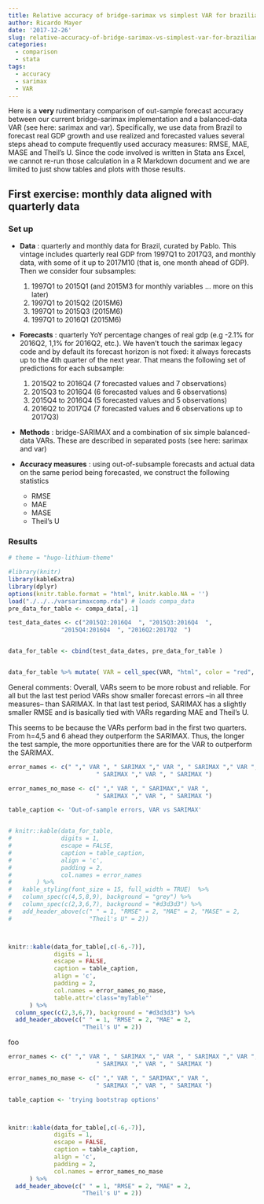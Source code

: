 ```yaml
---
title: Relative accuracy of bridge-sarimax vs simplest VAR for brazilian GDP
author: Ricardo Mayer
date: '2017-12-26'
slug: relative-accuracy-of-bridge-sarimax-vs-simplest-var-for-brazilian-gdp
categories:
  - comparison
  - stata
tags:
  - accuracy
  - sarimax
  - VAR
---
```



Here is a **very** rudimentary comparison of out-sample forecast accuracy between our current bridge-sarimax implementation and a balanced-data  VAR (see here: sarimax and var). Specifically, we use data from Brazil to forecast real GDP growth and use realized and forecasted values several steps ahead to compute frequently used accuracy measures: RMSE, MAE, MASE and Theil's U. Since the code involved is written in Stata ans Excel, we cannot re-run those calculation in a R Markdown document and we are limited to just show tables and plots with those results.


## First exercise: monthly data aligned with quarterly data

### Set up


- **Data** : quarterly and monthly data for Brazil, curated  by Pablo. This vintage includes quarterly  real GDP from 1997Q1 to 2017Q3, and monthly data, with some of it up to 2017M10  (that is, one month ahead of GDP).  Then we consider four subsamples:
    1.  1997Q1 to 2015Q1  (and 2015M3 for monthly variables ... more on this later)
    2.  1997Q1 to 2015Q2 (2015M6)
    3.  1997Q1 to 2015Q3 (2015M6)
    4.  1997Q1 to 2016Q1 (2015M6)   
    
    
    
-  **Forecasts** : quarterly YoY percentage changes of real gdp (e.g -2.1% for 2016Q2, 1,1% for 2016Q2, etc.). We haven't touch the sarimax legacy code and by default its forecast horizon is not fixed: it always forecasts up to the 4th quarter of the next year. That means the following set of predictions for each subsample:
    1.  2015Q2 to 2016Q4 (7 forecasted values and 7 observations)
    2.  2015Q3 to 2016Q4 (6 forecasted values and 6 observations)
    3.  2015Q4 to 2016Q4 (5 forecasted values and 5 observations)
    4.  2016Q2 to 2017Q4 (7 forecasted values and 6 observations up to 2017Q3)
    



- **Methods** : bridge-SARIMAX and a combination of six simple balanced-data VARs. These are described in separated posts (see here: sarimax and var) 
    

   
- **Accuracy measures** : using out-of-subsample forecasts and actual data on the same period being forecasted, we construct the following statistics
    - RMSE
    - MAE
    - MASE
    - Theil's U
   

### Results

```r

# theme = "hugo-lithium-theme"

#library(knitr)
library(kableExtra)
library(dplyr)
options(knitr.table.format = "html", knitr.kable.NA = '') 
load("./../../varsarimaxcomp.rda") # loads compa_data
pre_data_for_table <- compa_data[,-1]

test_data_dates <- c("2015Q2:2016Q4  ", "2015Q3:2016Q4  ",
               "2015Q4:2016Q4  ", "2016Q2:2017Q2  ")


data_for_table <- cbind(test_data_dates, pre_data_for_table )


data_for_table %>% mutate( VAR = cell_spec(VAR, "html", color = "red", bold = T))

```


General comments: Overall, VARs seem to be more robust and reliable. For all but the last test period VARs show smaller forecast errors --in all three measures-- than SARIMAX. In that last test period, SARIMAX has a slightly smaller RMSE and is basically tied with VARs regarding MAE and Theil's U.

This seems to be because the VARs perform bad in the first two quarters. From h=4,5 and 6 ahead they outperform the SARIMAX. Thus, the longer the test sample, the more opportunities there are for the VAR to outperform the SARIMAX.




```r
error_names <- c(" "," VAR ", " SARIMAX "," VAR ", " SARIMAX "," VAR ", 
                         " SARIMAX "," VAR ", " SARIMAX ")

error_names_no_mase <- c(" "," VAR ", " SARIMAX"," VAR ",  
                         " SARIMAX "," VAR ", " SARIMAX ")

table_caption <- 'Out-of-sample errors, VAR vs SARIMAX'


# knitr::kable(data_for_table,
#              digits = 1,
#              escape = FALSE,
#              caption = table_caption,
#              align = 'c',
#              padding = 2,
#              col.names = error_names
#       ) %>%
#   kable_styling(font_size = 15, full_width = TRUE)  %>%
#   column_spec(c(4,5,8,9), background = "grey") %>%
#   column_spec(c(2,3,6,7), background = "#d3d3d3") %>%
#   add_header_above(c(" " = 1, "RMSE" = 2, "MAE" = 2, "MASE" = 2,
#                      "Theil's U" = 2))



knitr::kable(data_for_table[,c(-6,-7)],
             digits = 1,
             escape = FALSE,
             caption = table_caption,
             align = 'c',
             padding = 2,
             col.names = error_names_no_mase,
             table.attr='class="myTable"'
      ) %>%
  column_spec(c(2,3,6,7), background = "#d3d3d3") %>%
  add_header_above(c(" " = 1, "RMSE" = 2, "MAE" = 2,
                     "Theil's U" = 2))


```


foo


```r
error_names <- c(" "," VAR ", " SARIMAX "," VAR ", " SARIMAX "," VAR ", 
                         " SARIMAX "," VAR ", " SARIMAX ")

error_names_no_mase <- c(" "," VAR ", " SARIMAX"," VAR ",  
                         " SARIMAX "," VAR ", " SARIMAX ")

table_caption <- 'trying bootstrap options'



knitr::kable(data_for_table[,c(-6,-7)],
             digits = 1,
             escape = FALSE,
             caption = table_caption,
             align = 'c',
             padding = 2,
             col.names = error_names_no_mase
      ) %>%
  add_header_above(c(" " = 1, "RMSE" = 2, "MAE" = 2,
                     "Theil's U" = 2))


```



<style>
  .myTable td {
    padding-right: 20px;
    padding-left: 20px;
  }
</style>




